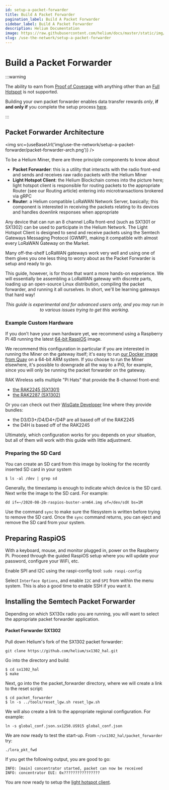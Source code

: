 ```yaml
---
id: setup-a-packet-forwarder
title: Build A Packet Forwarder
pagination_label: Build A Packet Forwarder
sidebar_label: Build A Packet Forwarder
description: Helium Documentation
image: https://raw.githubusercontent.com/helium/docs/master/static/img/link-image.png
slug: /use-the-network/setup-a-packet-forwarder
---
```


# Build a Packet Forwarder


:::warning

The ability to earn from [Proof of Coverage](https://docs.helium.com/blockchain/proof-of-coverage)
with anything other than an [Full Hotspot](/mine-hnt/full-hotspots) is not supported.

Building your own packet forwarder enables data transfer rewards _only_, **if and only if** you
complete the setup process [here](/mine-hnt/data-only-hotspots).

:::

## Packet Forwarder Architecture

<img src={useBaseUrl('img/use-the-network/setup-a-packet-forwarder/packet-forwarder-arch.png')} />

To be a Helium Miner, there are three principle components to know about

- **Packet Forwarder**: this is a utility that interacts with the radio front-end and sends and
  receives raw radio packets with the Helium Miner
- **Light Hotspot Client**: the Helium Blockchain comes into the picture here; light hotspot client
  is responsible for routing packets to the appropriate Router (see our Routing article) entering
  into microtransactions brokered via gRPC
- **Router**: a Helium compatible LoRaWAN Network Server, basically; this component is interested in
  receiving the packets relating to its devices and handles downlink responses when appropriate

Any device that can run an 8 channel LoRa front-end (such as SX1301 or SX1302) can be used to
participate in the Helium Network. The Light Hotspot Client is designed to send and receive packets
using the Semtech Gateways Messaging Protocol (GWMP), making it compatible with almost every LoRaWAN
Gateway on the Market.

Many off-the-shelf LoRaWAN gateways work very well and using one of them gives you one less thing to
worry about as the Packet Forwarder is setup and ready to go.

This guide, however, is for those that want a more hands-on experience. We will essentially be
assembling a LoRaWAN gateway with discrete parts, loading up an open-source Linux distribution,
compiling the packet forwarder, and running it all ourselves. In short, we'll be learning gateways
that hard way!

<center>
  <i>
    This guide is experimental and for advanced users only, and you may run in to various issues
    trying to get this working.
  </i>
</center>

### Example Custom Hardware

If you don’t have your own hardware yet, we recommend using a Raspberry Pi 4B running the latest
[64-bit RaspiOS](https://downloads.raspberrypi.org/raspios_arm64/images/) image.

We recommend this configuration in particular if you are interested in running the Miner on the
gateway itself; it's easy to run
[our Docker image from Quay](https://quay.io/repository/team-helium/miner) on a 64-bit ARM system.
If you choose to run the Miner elsewhere, it's possible to downgrade all the way to a Pi0, for
example, since you will only be running the packet forwarder on the gateway.

RAK Wireless sells multiple "Pi Hats" that provide the 8-channel front-end:

- [the RAK2245 (SX1301)](https://store.rakwireless.com/products/rak2245-pi-hat?variant=22914482733156)
- [the RAK2287 (SX1302)](https://store.rakwireless.com/collections/wislink-lpwan/products/rak2287-lpwan-gateway-concentrator-module?variant=34533841535134)

Or you can check out their
[WisGate Developer](https://store.rakwireless.com/collections/wisgate-developer) line where they
provide bundles:

- the D3/D3+/D4/D4+/D4P are all based off of the RAK2245
- the D4H is based off of the RAK2245

Ultimately, which configuration works for you depends on your situation, but all of them will work
with this guide with little adjustment.

### Preparing the SD Card

You can create an SD card from this image by looking for the recently inserted SD card in your
system

```
$ ls -al /dev | grep sd
```

Generally, the timestamp is enough to indicate which device is the SD card. Next write the image to
the SD card. For example:

```
dd if=~/2020-08-20-raspios-buster-arm64.img of=/dev/sdX bs=1M
```

Use the command `sync` to make sure the filesystem is written before trying to remove the SD card.
Once the `sync` command returns, you can eject and remove the SD card from your system.

## Preparing RaspiOS

With a keyboard, mouse, and monitor plugged in, power on the Raspberry Pi. Proceed through the
guided RaspiOS setup where you will update your password, configure your WiFi, etc.

Enable SPI and I2C using the raspi-config tool: `sudo raspi-config`

Select `Interface Options`, and enable `I2C` and `SPI` from within the menu system. This is also a
good time to enable SSH if you want it.

## Installing the Semtech Packet Forwarder

Depending on which SX130x radio you are running, you will want to select the appropriate packet
forwarder application.

#### Packet Forwarder SX1302

Pull down Helium's fork of the SX1302 packet forwarder:

`git clone https://github.com/helium/sx1302_hal.git`

Go into the directory and build:

```
$ cd sx1302_hal
$ make
```

Next, go into the the packet_forwarder directory, where we will create a link to the reset script:

```
$ cd packet_forwarder
$ ln -s ../tools/reset_lgw.sh reset_lgw.sh
```

We will also create a link to the appropriate regional configuration. For example:

```
ln -s global_conf.json.sx1250.US915 global_conf.json
```

We are now ready to test the start-up. From `~/sx1302_hal/packet_forwarder` try:

```
./lora_pkt_fwd
```

If you get the following output, you are good to go:

```
INFO: [main] concentrator started, packet can now be received
INFO: concentrator EUI: 0x????????????????
```

You are now ready to setup the [light hotspot client](/hotspot-makers/light-hotspots).
